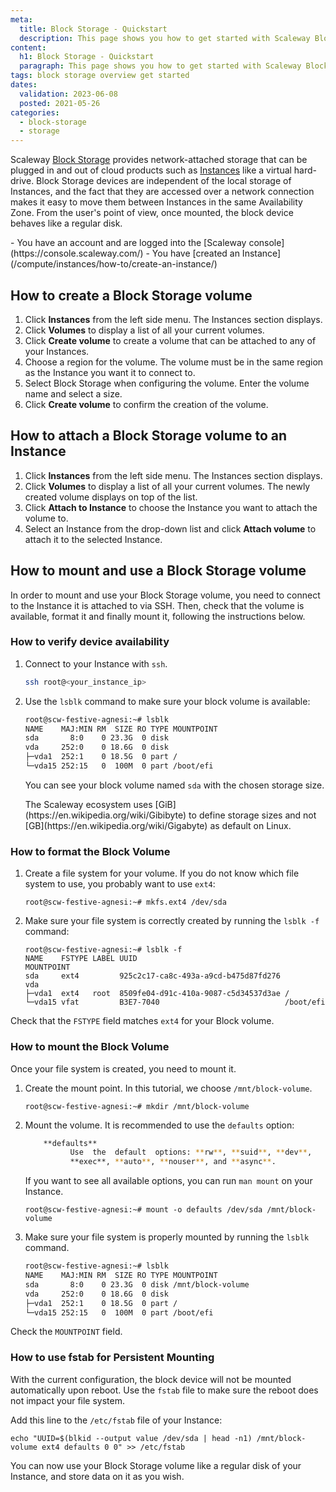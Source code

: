 ```yaml
---
meta:
  title: Block Storage - Quickstart
  description: This page shows you how to get started with Scaleway Block Storage.
content:
  h1: Block Storage - Quickstart
  paragraph: This page shows you how to get started with Scaleway Block Storage.
tags: block storage overview get started
dates:
  validation: 2023-06-08
  posted: 2021-05-26
categories:
  - block-storage
  - storage
---
```


Scaleway [Block Storage](/storage/block/concepts/#block-device) provides network-attached storage that can be plugged in and out of cloud products such as [Instances](/compute/instances/concepts/#instance) like a virtual hard-drive. Block Storage devices are independent of the local storage of Instances, and the fact that they are accessed over a network connection makes it easy to move them between Instances in the same Availability Zone. From the user's point of view, once mounted, the block device behaves like a regular disk. 

<Macro id="iam-requirements" />

<Message type="requirement">
  - You have an account and are logged into the [Scaleway console](https://console.scaleway.com/)
  - You have [created an Instance](/compute/instances/how-to/create-an-instance/)
</Message>

## How to create a Block Storage volume

1. Click **Instances** from the left side menu. The Instances section displays.
2. Click **Volumes** to display a list of all your current volumes.
3. Click **Create volume** to create a volume that can be attached to any of your Instances.
4. Choose a region for the volume.
    <Message type="important">
      The volume must be in the same region as the Instance you want it to connect to.
    </Message>
5. Select Block Storage when configuring the volume. Enter the volume name and select a size.
6. Click **Create volume** to confirm the creation of the volume.

## How to attach a Block Storage volume to an Instance

1. Click **Instances** from the left side menu. The Instances section displays.
2. Click **Volumes** to display a list of all your current volumes. The newly created volume displays on top of the list.
3. Click **Attach to Instance** to choose the Instance you want to attach the volume to.
4. Select an Instance from the drop-down list and click **Attach volume** to attach it to the selected Instance.

## How to mount and use a Block Storage volume

In order to mount and use your Block Storage volume, you need to connect to the Instance it is attached to via SSH. Then, check that the volume is available, format it and finally mount it, following the instructions below.

### How to verify device availability

1. Connect to your Instance with `ssh`.
    ```sh no-code
    ssh root@<your_instance_ip>
    ```
2. Use the `lsblk` command to make sure your block volume is available:
    ```sh no-code
    root@scw-festive-agnesi:~# lsblk
    NAME    MAJ:MIN RM  SIZE RO TYPE MOUNTPOINT
    sda       8:0    0 23.3G  0 disk
    vda     252:0    0 18.6G  0 disk
    ├─vda1  252:1    0 18.5G  0 part /
    └─vda15 252:15   0  100M  0 part /boot/efi
    ```

    You can see your block volume named `sda` with the chosen storage size.

    <Message type="note">
      The Scaleway ecosystem uses [GiB](https://en.wikipedia.org/wiki/Gibibyte) to define storage sizes and not [GB](https://en.wikipedia.org/wiki/Gigabyte) as default on Linux.
    </Message>


### How to format the Block Volume

1. Create a file system for your volume. If you do not know which file system to use, you probably want to use `ext4`:
    ```
    root@scw-festive-agnesi:~# mkfs.ext4 /dev/sda
    ```
2. Make sure your file system is correctly created by running the `lsblk -f` command:
    ```
    root@scw-festive-agnesi:~# lsblk -f
    NAME    FSTYPE LABEL UUID                                 MOUNTPOINT
    sda     ext4         925c2c17-ca8c-493a-a9cd-b475d87fd276
    vda
    ├─vda1  ext4   root  8509fe04-d91c-410a-9087-c5d34537d3ae /
    └─vda15 vfat         B3E7-7040                            /boot/efi
    ```

Check that the `FSTYPE` field matches `ext4` for your Block volume.

### How to mount the Block Volume

Once your file system is created, you need to mount it.

1. Create the mount point. In this tutorial, we choose `/mnt/block-volume`.
    ```
    root@scw-festive-agnesi:~# mkdir /mnt/block-volume
    ```
2. Mount the volume. It is recommended to use the `defaults` option:
    ```sh no-code
        **defaults**
              Use  the  default  options: **rw**, **suid**, **dev**,
              **exec**, **auto**, **nouser**, and **async**.
    ```

    If you want to see all available options, you can run `man mount` on your Instance.

    ```
    root@scw-festive-agnesi:~# mount -o defaults /dev/sda /mnt/block-volume
    ```
3. Make sure your file system is properly mounted by running the `lsblk` command.
    ```sh no-code
    root@scw-festive-agnesi:~# lsblk
    NAME    MAJ:MIN RM  SIZE RO TYPE MOUNTPOINT
    sda       8:0    0 23.3G  0 disk /mnt/block-volume
    vda     252:0    0 18.6G  0 disk
    ├─vda1  252:1    0 18.5G  0 part /
    └─vda15 252:15   0  100M  0 part /boot/efi
    ```

Check the `MOUNTPOINT` field.

### How to use fstab for Persistent Mounting

With the current configuration, the block device will not be mounted automatically upon reboot. Use the `fstab` file to make sure the reboot does not impact your file system.

Add this line to the `/etc/fstab` file of your Instance:

  ```
  echo "UUID=$(blkid --output value /dev/sda | head -n1) /mnt/block-volume ext4 defaults 0 0" >> /etc/fstab
  ```

You can now use your Block Storage volume like a regular disk of your Instance, and store data on it as you wish.

